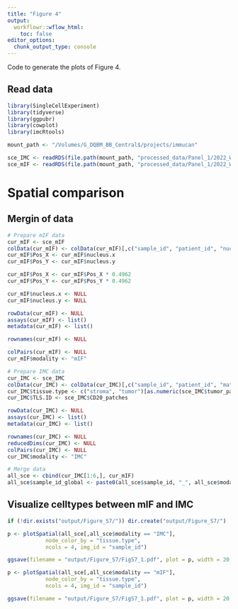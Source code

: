 ```yaml
---
title: "Figure 4"
output:
  workflowr::wflow_html:
    toc: false
editor_options:
  chunk_output_type: console
---
```


Code to generate the plots of Figure 4.

## Read data

```r
library(SingleCellExperiment)
library(tidyverse)
library(ggpubr)
library(cowplot)
library(imcRtools)

mount_path <- "/Volumes/G_DQBM_BB_Central$/projects/immucan"

sce_IMC <- readRDS(file.path(mount_path, "processed_data/Panel_1/2022_WORKFLOW/IMC/Rout/sce.rds"))
sce_mIF <- readRDS(file.path(mount_path, "processed_data/Panel_1/2022_WORKFLOW/mIF/Rout/sce_ROIs.rds"))
```

# Spatial comparison

## Mergin of data

```r
# Prepare mIF data
cur_mIF <- sce_mIF
colData(cur_mIF) <- colData(cur_mIF)[,c("sample_id", "patient_id", "nucleus.x", "nucleus.y", "matched_celltype", "tissue.type", "TLS.ID")]
cur_mIF$Pos_X <- cur_mIF$nucleus.x
cur_mIF$Pos_Y <- cur_mIF$nucleus.y

cur_mIF$Pos_X <- cur_mIF$Pos_X * 0.4962
cur_mIF$Pos_Y <- cur_mIF$Pos_Y * 0.4962

cur_mIF$nucleus.x <- NULL
cur_mIF$nucleus.y <- NULL

rowData(cur_mIF) <- NULL
assays(cur_mIF) <- list()
metadata(cur_mIF) <- list()

rownames(cur_mIF) <- NULL

colPairs(cur_mIF) <- NULL
cur_mIF$modality <- "mIF"

# Prepare IMC data
cur_IMC <- sce_IMC
colData(cur_IMC) <- colData(cur_IMC)[,c("sample_id", "patient_id", "matched_celltype", "Pos_X", "Pos_Y")]
cur_IMC$tissue.type <- c("stroma", "tumor")[as.numeric(sce_IMC$tumor_patches) + 1]
cur_IMC$TLS.ID <- sce_IMC$CD20_patches

rowData(cur_IMC) <- NULL
assays(cur_IMC) <- list()
metadata(cur_IMC) <- list()

rownames(cur_IMC) <- NULL
reducedDims(cur_IMC) <- NULL
colPairs(cur_IMC) <- NULL
cur_IMC$modality <- "IMC"

# Merge data
all_sce <- cbind(cur_IMC[1:6,], cur_mIF)
all_sce$sample_id_global <- paste0(all_sce$sample_id, "_", all_sce$modality)
```

## Visualize celltypes between mIF and IMC

```r
if (!dir.exists("output/Figure_S7/")) dir.create("output/Figure_S7/")

p <- plotSpatial(all_sce[,all_sce$modality == "IMC"], 
            node_color_by = "tissue.type", 
            ncols = 4, img_id = "sample_id") 

ggsave(filename = "output/Figure_S7/FigS7_1.pdf", plot = p, width = 20, height = 49)

p <- plotSpatial(all_sce[,all_sce$modality == "mIF"], 
            node_color_by = "tissue.type", 
            ncols = 4, img_id = "sample_id") 

ggsave(filename = "output/Figure_S7/FigS7_1.pdf", plot = p, width = 20, height = 49)
```
